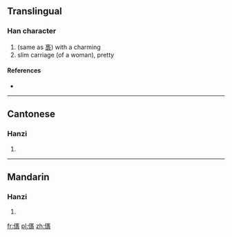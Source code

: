 ==Translingual==

===Han character===
{{Han char|rn=9|rad=人|as=16|sn=18|four=|canj=人卜尸女 (OYSV)}}

# (same as [[褭]]) with a charming
# slim carriage (of a woman), pretty

====References====
* {{Han ref|kx=0121.070|hdz=10236.140|uh=349F|ud=13471}}

----

==Cantonese==

===Hanzi===
{{yue-hanzi|jyut=[[niu5]], [[seoi1]]|y=niu5, seui1}}

# {{defn|lang=yue|sort=人16}}

----

==Mandarin==

===Hanzi===
{{cmn-hanzi|pin=[[niǎo]] ([[niao3]])|wg=niao<sup>3</sup>}}

# {{defn|lang=cmn|sort=人16}}

[[fr:㒟]]
[[pl:㒟]]
[[zh:㒟]]